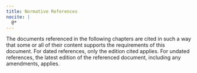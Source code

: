 ```yaml
---
title: Normative References
nocite: |
  @*
---
```


The documents referenced in the following chapters are cited in such a way that some or all of their content supports
the requirements of this document. For dated references, only the edition cited applies. For undated references, the
latest edition of the referenced document, including any amendments, applies.

::: {#refs}
:::
